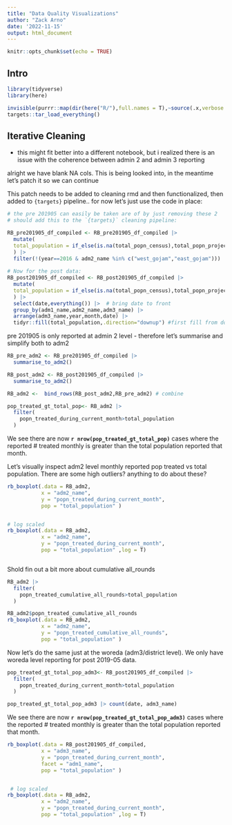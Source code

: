 ```yaml
---
title: "Data Quality Visualizations"
author: "Zack Arno"
date: '2022-11-15'
output: html_document
---
```


```r
knitr::opts_chunk$set(echo = TRUE)
```

## Intro



```r
library(tidyverse)
library(here)

invisible(purrr::map(dir(here("R/"),full.names = T),~source(.x,verbose = FALSE,echo = F)))
targets::tar_load_everything()
```

## Iterative Cleaning 
- this might fit better into a different notebook, but i realized there is an issue with the coherence between admin 2 and admin 3 reporting



alright we have blank NA cols. This is being looked into, in the meantime let's patch it so we can continue

This patch needs to be added to cleaning rmd and then functionalized, then added to `{targets}` pipeline.. for now let's just use the code in place:
```r
# the pre 201905 can easily be taken are of by just removing these 2
# should add this to the `{targets}` cleaning pipeline:

RB_pre201905_df_compiled <- RB_pre201905_df_compiled |> 
  mutate(
  total_population = if_else(is.na(total_popn_census),total_popn_projected,total_popn_census)  
  ) |> 
  filter(!(year==2016 & adm2_name %in% c("west_gojam","east_gojam")))
  
# Now for the post data: 
RB_post201905_df_compiled <- RB_post201905_df_compiled |> 
  mutate(
  total_population = if_else(is.na(total_popn_census),total_popn_projected,total_popn_census)  
  ) |> 
  select(date,everything()) |>  # bring date to front
  group_by(adm1_name,adm2_name,adm3_name) |> 
  arrange(adm3_name,year,month,date) |> 
  tidyr::fill(total_population,.direction="downup") #first fill from down, then up sequential then reverse.

```


pre 201905 is only reported at admin 2 level - therefore let's summarise and simplify both to adm2
```r
RB_pre_adm2 <- RB_pre201905_df_compiled |> 
  summarise_to_adm2()

RB_post_adm2 <- RB_post201905_df_compiled |> 
  summarise_to_adm2()

RB_adm2 <-  bind_rows(RB_post_adm2,RB_pre_adm2) # combine
```



```r
pop_treated_gt_total_pop<- RB_adm2 |> 
  filter(
    popn_treated_during_current_month>total_population
  )
```

We see there are now **`r nrow(pop_treated_gt_total_pop)`** cases where the reported # treated monthly is greater than the total population reported that month.

Let's visually inspect adm2 level monthly reported pop treated vs total population. There are some high outliers? anything to do about these?

```r
rb_boxplot(.data = RB_adm2,
           x = "adm2_name",
           y = "popn_treated_during_current_month",
           pop = "total_population" )


# log scaled
rb_boxplot(.data = RB_adm2,
           x = "adm2_name",
           y = "popn_treated_during_current_month",
           pop = "total_population" ,log = T)



```

Shold fin out a bit more about cumulative all_rounds
```r
RB_adm2 |> 
  filter(
    popn_treated_cumulative_all_rounds>total_population
  )

RB_adm2$popn_treated_cumulative_all_rounds
rb_boxplot(.data = RB_adm2,
           x = "adm2_name",
           y = "popn_treated_cumulative_all_rounds",
           pop = "total_population" )
```


Now let's do the same just at the woreda (adm3/district level). We only have woreda level reporting for post 2019-05 data.
```r
pop_treated_gt_total_pop_adm3<- RB_post201905_df_compiled |> 
  filter(
    popn_treated_during_current_month>total_population
  )

pop_treated_gt_total_pop_adm3 |> count(date, adm3_name)
```
We see there are now **`r nrow(pop_treated_gt_total_pop_adm3)`** cases where the reported # treated monthly is greater than the total population reported that month.

```r
rb_boxplot(.data = RB_post201905_df_compiled,
           x = "adm3_name",
           y = "popn_treated_during_current_month",
           facet = "adm1_name",
           pop = "total_population" )


 # log scaled
rb_boxplot(.data = RB_adm2,
           x = "adm2_name",
           y = "popn_treated_during_current_month",
           pop = "total_population" ,log = T)

```

